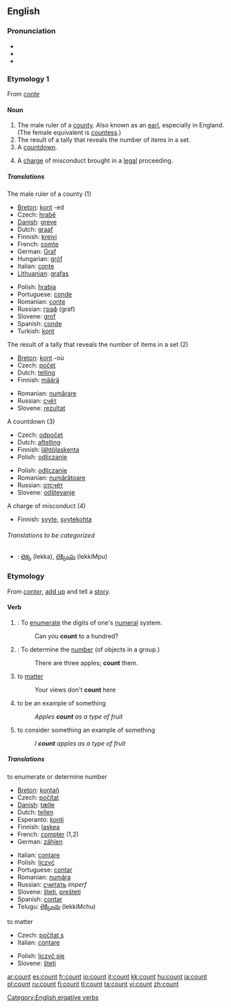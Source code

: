 ==English==

===Pronunciation===
*{{IPA|/kaʊnt/}}
*{{audio|en-us-count.ogg|Audio (US)}}
*{{rhymes|aʊnt}}

===Etymology 1===
From {{OF.}} ''[[conte]]''

====Noun====
{{wikipedia}}
{{en-noun}}

# The male ruler of a [[county]].  Also known as an [[earl]], especially in England.  (The female equivalent is [[countess]].)
# The result of a tally that reveals the number of items in a set.
# A [[countdown]].
# {{law}} A [[charge]] of misconduct brought in a [[legal]] proceeding.

=====Translations=====
;The male ruler of a county (1)
{{top}}
*[[Breton]]: [[kont]] {{m}} -ed {{p}}
*Czech: [[hrabě]] {{n}}
*[[w:Danish language|Danish]]: [[greve]] {{c}}
*Dutch: [[graaf]] {{m}}
*Finnish: [[kreivi]]
*French: [[comte]] {{m}}
*German: [[Graf]] {{m}}
*Hungarian: [[gróf]]
*Italian: [[conte]]
*[[Lithuanian]]: [[grafas]] {{m}}
{{mid}}
*Polish: [[hrabia]] {{m}}
*Portuguese: [[conde]] {{m}}
*Romanian: [[conte]] {{m}}
*Russian: [[граф]] (graf) {{m}}
*Slovene: [[grof]] {{m}}
*Spanish: [[conde]] {{m}}
*Turkish: [[kont]] {{m}}
{{bottom}}

;The result of a tally that reveals the number of items in a set (2)
{{top}}
*[[Breton]]: [[kont]] {{f}} -où {{p}}
*Czech: [[počet]] {{n}}
*Dutch: [[telling]] {{f}}
*Finnish: [[määrä]]
{{mid}}
*Romanian: [[numărare]] {{f}}
*Russian: [[счёт]]
*Slovene: [[rezultat]] {{m}}
{{bottom}}

;A countdown (3)
{{top}}
*Czech: [[odpočet]] {{n}}
*Dutch: [[aftelling]] {{f}}
*Finnish: [[lähtölaskenta]]
*Polish: [[odliczanie]] {{n}}
{{mid}}
*Polish: [[odliczanie]] {{n}}
*Romanian: [[numărătoare]] {{f}}
*Russian: [[отсчёт]]
*Slovene: [[odštevanje]] {{n}}
{{bottom}}

;A charge of misconduct (4)
{{top}}
*Finnish: [[syyte]], [[syytekohta]]
{{bottom}}

======Translations to be categorized======
{{checktrans}}
*{{ttbc|Telugu}}: [[లెక్క]] (lekka), [[లెక్కింపు]] (lekkiMpu)

===Etymology===
From {{OF.}} ''[[conter]]'', [[add up]] and tell a [[story]].

====Verb====
{{en-verb}}

# {{intransitive}}: To [[enumerate]] the digits of one's [[numeral]] system.
#: Can you '''count''' to a hundred?
# {{transitive}}: To determine the [[number]] (of objects in a group.)
#: There are three apples; '''count''' them.
#{{intransitive}} to [[matter]]
#: Your views don't '''count''' here
#{{intransitive}} to be an example of something
#: ''Apples '''count''' as a type of fruit''
#{{transitive}} to consider something an example of something
#: ''I '''count''' apples as a type of fruit''

=====Translations=====
;to enumerate or determine number
{{top}}
*[[Breton]]: [[kontañ]]
*Czech: [[počítat]]
*[[w:Danish language|Danish]]: [[tælle]]
*Dutch: [[tellen]]
*Esperanto: [[konti]]
*Finnish: [[laskea]]
*French: [[compter]] (1,2)
*German: [[zählen]]
{{mid}}
*Italian: [[contare]]
*Polish: [[liczyć]]
*Portuguese: [[contar]]
*Romanian: [[număra]]
*Russian: [[считать]] ''imperf''
*Slovene: [[šteti]], [[prešteti]]
*Spanish: [[contar]]
*Telugu: [[లెక్కించు]] (lekkiMchu)
{{bottom}}

;to matter
{{top}}
*Czech: [[počítat s]]
*Italian: [[contare]]
{{mid}}
*Polish: [[liczyć się]]
*Slovene: [[šteti]]
{{bottom}}

[[Category:English ergative verbs]]

[[ar:count]]
[[es:count]]
[[fr:count]]
[[io:count]]
[[it:count]]
[[kk:count]]
[[hu:count]]
[[ja:count]]
[[pl:count]]
[[ru:count]]
[[fi:count]]
[[tl:count]]
[[ta:count]]
[[vi:count]]
[[zh:count]]